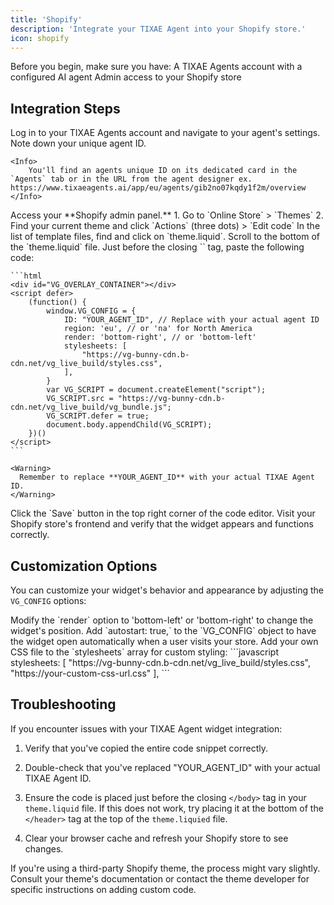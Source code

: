 ```yaml
---
title: 'Shopify'
description: 'Integrate your TIXAE Agent into your Shopify store.'
icon: shopify
---
```



<Card title="Prerequisites" icon="check">
Before you begin, make sure you have:
<CardGroup cols={2}>
  <Card title="" icon="face-smile-wink">
    A TIXAE Agents account with a configured AI agent
  </Card>
  <Card title="" icon="shopify">
    Admin access to your Shopify store
  </Card>
</CardGroup>
</Card>



## Integration Steps

<Steps>
  <Step title="Access Your TIXAE Dashboard">
    Log in to your TIXAE Agents account and navigate to your agent's settings. Note down your unique agent ID.

    <Info>
        You'll find an agents unique ID on its dedicated card in the `Agents` tab or in the URL from the agent designer ex. https://www.tixaeagents.ai/app/eu/agents/gib2no07kqdy1f2m/overview 
    </Info>
  </Step>
  
  <Step title="Log in to Shopify">
    Access your **Shopify admin panel.**
  </Step>
  
  <Step title="Edit Theme Code">
    1. Go to `Online Store` > `Themes`
    2. Find your current theme and click `Actions` (three dots) > `Edit code`
  </Step>
  
  <Step title="Locate theme.liquid">
    In the list of template files, find and click on `theme.liquid`.
  </Step>
  
  <Step title="Add Integration Code">
    Scroll to the bottom of the `theme.liquid` file. Just before the closing `</body>` tag, paste the following code:

    ```html
    <div id="VG_OVERLAY_CONTAINER"></div>
    <script defer>
        (function() {
            window.VG_CONFIG = {
                ID: "YOUR_AGENT_ID", // Replace with your actual agent ID
                region: 'eu', // or 'na' for North America
                render: 'bottom-right', // or 'bottom-left'
                stylesheets: [
                    "https://vg-bunny-cdn.b-cdn.net/vg_live_build/styles.css",
                ],
            }
            var VG_SCRIPT = document.createElement("script");
            VG_SCRIPT.src = "https://vg-bunny-cdn.b-cdn.net/vg_live_build/vg_bundle.js";
            VG_SCRIPT.defer = true;
            document.body.appendChild(VG_SCRIPT);
        })()
    </script>
    ```

    <Warning>
      Remember to replace **YOUR_AGENT_ID** with your actual TIXAE Agent ID.
    </Warning>
  </Step>
  
  <Step title="Save Changes">
    Click the `Save` button in the top right corner of the code editor.
  </Step>
  
  <Step title="Test Your Integration">
    Visit your Shopify store's frontend and verify that the widget appears and functions correctly.
  </Step>
</Steps>

## Customization Options

You can customize your widget's behavior and appearance by adjusting the `VG_CONFIG` options:

<AccordionGroup>
  <Accordion title="Change Position">
    Modify the `render` option to 'bottom-left' or 'bottom-right' to change the widget's position.
  </Accordion>
  
  <Accordion title="Autostart Chat">
    Add `autostart: true,` to the `VG_CONFIG` object to have the widget open automatically when a user visits your store.
  </Accordion>
  
  <Accordion title="Custom Styling">
    Add your own CSS file to the `stylesheets` array for custom styling:
    ```javascript
    stylesheets: [
        "https://vg-bunny-cdn.b-cdn.net/vg_live_build/styles.css",
        "https://your-custom-css-url.css"
    ],
    ```
  </Accordion>
</AccordionGroup>

## Troubleshooting

If you encounter issues with your TIXAE Agent widget integration:


1. Verify that you've copied the entire code snippet correctly.

2. Double-check that you've replaced "YOUR_AGENT_ID" with your actual TIXAE Agent ID.

3. Ensure the code is placed just before the closing `</body>` tag in your `theme.liquid` file. If this does not work, try placing it at the bottom of the `</header>` tag at the top of the `theme.liquied` file.

4. Clear your browser cache and refresh your Shopify store to see changes.

<Note>
  If you're using a third-party Shopify theme, the process might vary slightly. Consult your theme's documentation or contact the theme developer for specific instructions on adding custom code.
</Note>

